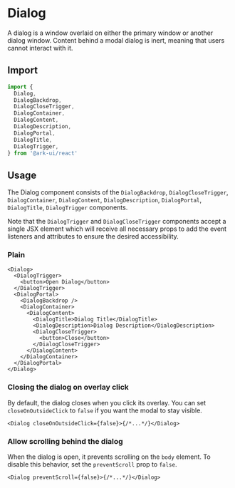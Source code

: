 # Dialog

A dialog is a window overlaid on either the primary window or another dialog window. Content behind
a modal dialog is inert, meaning that users cannot interact with it.

## Import

```ts
import {
  Dialog,
  DialogBackdrop,
  DialogCloseTrigger,
  DialogContainer,
  DialogContent,
  DialogDescription,
  DialogPortal,
  DialogTitle,
  DialogTrigger,
} from '@ark-ui/react'
```

## Usage

The Dialog component consists of the `DialogBackdrop`, `DialogCloseTrigger`, `DialogContainer`,
`DialogContent`, `DialogDescription`, `DialogPortal`, `DialogTitle`, `DialogTrigger` components.

Note that the `DialogTrigger` and `DialogCloseTrigger` components accept a single JSX element which
will receive all necessary props to add the event listeners and attributes to ensure the desired
accessibility.

### Plain

```tsx
<Dialog>
  <DialogTrigger>
    <button>Open Dialog</button>
  </DialogTrigger>
  <DialogPortal>
    <DialogBackdrop />
    <DialogContainer>
      <DialogContent>
        <DialogTitle>Dialog Title</DialogTitle>
        <DialogDescription>Dialog Description</DialogDescription>
        <DialogCloseTrigger>
          <button>Close</button>
        </DialogCloseTrigger>
      </DialogContent>
    </DialogContainer>
  </DialogPortal>
</Dialog>
```

### Closing the dialog on overlay click

By default, the dialog closes when you click its overlay. You can set `closeOnOutsideClick` to
`false` if you want the modal to stay visible.

```tsx
<Dialog closeOnOutsideClick={false}>{/*...*/}</Dialog>
```

### Allow scrolling behind the dialog

When the dialog is open, it prevents scrolling on the `body` element. To disable this behavior, set
the `preventScroll` prop to `false`.

```tsx
<Dialog preventScroll={false}>{/*...*/}</Dialog>
```
